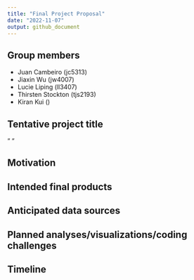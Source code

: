 ```yaml
---
title: "Final Project Proposal"
date: "2022-11-07"
output: github_document
---
```


## Group members
* Juan Cambeiro (jc5313)
* Jiaxin Wu (jw4007) 
* Lucie Liping (ll3407)
* Thirsten Stockton (tjs2193)
* Kiran Kui ()

## Tentative project title
" "

## Motivation

## Intended final products

## Anticipated data sources

## Planned analyses/visualizations/coding challenges

## Timeline